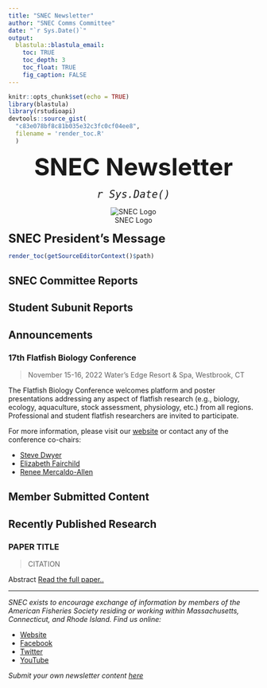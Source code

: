 ```yaml
---
title: "SNEC Newsletter"
author: "SNEC Comms Committee"
date: "`r Sys.Date()`"  
output: 
  blastula::blastula_email:
    toc: TRUE
    toc_depth: 3
    toc_float: TRUE
    fig_caption: FALSE
---
```


```r
knitr::opts_chunk$set(echo = TRUE)
library(blastula)
library(rstudioapi)
devtools::source_gist(
  "c83e078bf8c81b035e32c3fc0cf04ee8", 
  filename = 'render_toc.R'
  )
```

<center> 
<font size="24"> **SNEC Newsletter** </font>

<font size="5"> *`r Sys.Date()` * </font>

![SNEC Logo](../Stock/SNEC.jpg)
</center>

<font size="5"> **SNEC President's Message** </font>

```r
render_toc(getSourceEditorContext()$path)
```

## SNEC Committee Reports 

## Student Subunit Reports 

## Announcements

### 17th Flatfish Biology Conference

> November 15-16, 2022
Water’s Edge Resort & Spa, Westbrook, CT

The Flatfish Biology Conference welcomes platform and poster presentations addressing any aspect of flatfish research (e.g., biology, ecology, aquaculture, stock assessment, physiology, etc.) from all regions. Professional and student flatfish researchers are invited to participate.

For more information, please visit our [website](https://www.fisheries.noaa.gov/new-england-mid-atlantic/outreach-and-education/flatfish-biology-conference) or contact any of the conference co-chairs:

- [Steve Dwyer](stephen.m.dwyer@dominionenergy.com)
- [Elizabeth Fairchild](elizabeth.fairchild@unh.edu)
- [Renee Mercaldo-Allen](renee.mercaldo-allen@noaa.gov)

## Member Submitted Content

## Recently Published Research 

### PAPER TITLE

> CITATION

Abstract
[Read the full paper..](https://doi.org/DOINUMBER)

-----

*SNEC exists to encourage exchange of information by members of the American Fisheries Society residing or working within Massachusetts, Connecticut, and Rhode Island. Find us online:*

- [Website](https://snec.fisheries.org/)
- [Facebook](https://facebook.com/SNECAFS)
- [Twitter](https://twitter.com/snec_afs)
- [YouTube](https://www.youtube.com/channel/UCsWL2YkP5tkWs2DAXPihvPA/about)

*Submit your own newsletter content [here](https://gcc02.safelinks.protection.outlook.com/?url=https%3A%2F%2Fforms.gle%2F9dny25282o2hRWAW9&data=04%7C01%7Caarcher%40barnstablecounty.org%7C5553f580af294f062e2a08d9b8d1f7aa%7C84475217b42348dbb766ed4bbbea74f1%7C0%7C1%7C637744034233371914%7CUnknown%7CTWFpbGZsb3d8eyJWIjoiMC4wLjAwMDAiLCJQIjoiV2luMzIiLCJBTiI6Ik1haWwiLCJXVCI6Mn0%3D%7C3000&sdata=Lx14NCnMvq3gIEmmuTTgBEy%2Bh3MMFsFE%2FE1216YSy8s%3D&reserved=0)*
